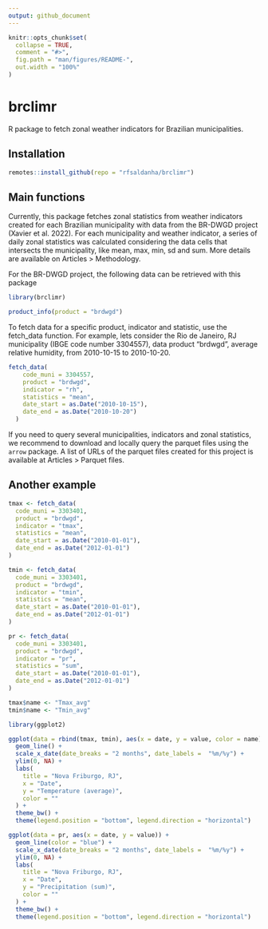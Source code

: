 ```yaml
---
output: github_document
---
```


<!-- README.md is generated from README.Rmd. Please edit that file -->

```r
knitr::opts_chunk$set(
  collapse = TRUE,
  comment = "#>",
  fig.path = "man/figures/README-",
  out.width = "100%"
)
```

# brclimr

<!-- badges: start -->
<!-- badges: end -->

R package to fetch zonal weather indicators for Brazilian municipalities.

## Installation

``` r
remotes::install_github(repo = "rfsaldanha/brclimr")
```

## Main functions

Currently, this package fetches zonal statistics from weather indicators created for each Brazilian municipality with data from the BR-DWGD project (Xavier et al. 2022). For each municipality and weather indicator, a series of daily zonal statistics was calculated considering the data cells that intersects the municipality, like mean, max, min, sd and sum. More details are available on Articles > Methodology.

For the BR-DWGD project, the following data can be retrieved with this package

```r
library(brclimr)

product_info(product = "brdwgd")
```

To fetch data for a specific product, indicator and statistic, use the fetch_data function. For example, lets consider the Rio de Janeiro, RJ municipality (IBGE code number 3304557), data product "brdwgd", average relative humidity, from 2010-10-15 to 2010-10-20.

```r
fetch_data(
    code_muni = 3304557,
    product = "brdwgd",
    indicator = "rh",
    statistics = "mean",
    date_start = as.Date("2010-10-15"),
    date_end = as.Date("2010-10-20")
  )
```

If you need to query several municipalities, indicators and zonal statistics, we recommend to download and locally query the parquet files using the `arrow` package. A list of URLs of the parquet files created for this project is available at Articles > Parquet files.

## Another example

```r
tmax <- fetch_data(
  code_muni = 3303401,
  product = "brdwgd",
  indicator = "tmax",
  statistics = "mean",
  date_start = as.Date("2010-01-01"),
  date_end = as.Date("2012-01-01")
)

tmin <- fetch_data(
  code_muni = 3303401,
  product = "brdwgd",
  indicator = "tmin",
  statistics = "mean",
  date_start = as.Date("2010-01-01"),
  date_end = as.Date("2012-01-01")
)

pr <- fetch_data(
  code_muni = 3303401,
  product = "brdwgd",
  indicator = "pr",
  statistics = "sum",
  date_start = as.Date("2010-01-01"),
  date_end = as.Date("2012-01-01")
)

tmax$name <- "Tmax_avg"
tmin$name <- "Tmin_avg"
```

```r
library(ggplot2)

ggplot(data = rbind(tmax, tmin), aes(x = date, y = value, color = name)) +
  geom_line() +
  scale_x_date(date_breaks = "2 months", date_labels =  "%m/%y") +
  ylim(0, NA) +
  labs(
    title = "Nova Friburgo, RJ",
    x = "Date", 
    y = "Temperature (average)",
    color = ""
  ) +
  theme_bw() +
  theme(legend.position = "bottom", legend.direction = "horizontal")
```

```r
ggplot(data = pr, aes(x = date, y = value)) +
  geom_line(color = "blue") +
  scale_x_date(date_breaks = "2 months", date_labels =  "%m/%y") +
  ylim(0, NA) +
  labs(
    title = "Nova Friburgo, RJ",
    x = "Date", 
    y = "Precipitation (sum)",
    color = ""
  ) +
  theme_bw() +
  theme(legend.position = "bottom", legend.direction = "horizontal")
```


